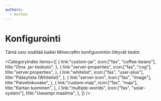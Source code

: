 ```yaml
---
authors:
  - korhox
---
```


# Konfigurointi

Tämä osio sisältää kaikki Minecraftin konfigurointiin liittyvät tiedot.


<CategoryIndex items={[
  {
    link:"custom-jar",
    icon:["fas", "coffee-beans"],
    title:"Oma .jar-tiedosto",
  },
  {
    link:"server-properties",
    icon:["fas", "cog"],
    title:"server.properties",
  },
  {
    link:"whitelist",
    icon:["fas", "user-plus"],
    title:"Pääsylista (Whitelist)",
  },
  {
    link:"server-icon",
    icon:["fas", "image"],
    title:"Palvelinkuvake",
  },
  {
    link:"custom-map",
    icon:["fas", "map"],
    title:"Kartan tuominen",
  },
  {
    link:"multiple-worlds",
    icon:["fas", "solar-system"],
    title:"Useampi maailma",
  },
]} />
